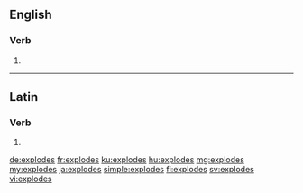 ==English==

===Verb===
{{head|en|verb form}}

# {{en-third-person singular of|explode}}

----

==Latin==

===Verb===
{{la-verb-form|explodēs}}

# {{conjugation of|explodō||2|s|fut|act|ind|lang=la}}

[[de:explodes]]
[[fr:explodes]]
[[ku:explodes]]
[[hu:explodes]]
[[mg:explodes]]
[[my:explodes]]
[[ja:explodes]]
[[simple:explodes]]
[[fi:explodes]]
[[sv:explodes]]
[[vi:explodes]]